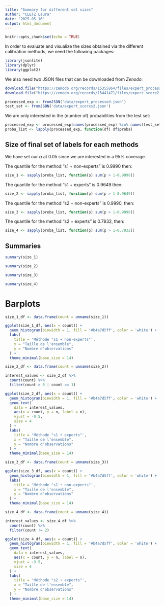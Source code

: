```yaml
---
title: "Summary for different set sizes"
author: "CLETZ Laura"
date: "2025-05-16"
output: html_document
---
```


```r
knitr::opts_chunk$set(echo = TRUE)
```

In order to evaluate and visualize the sizes obtained via the different calibration methods, we need the following packages:
```r
library(jsonlite)
library(dplyr)
library(ggplot2)
```

We also need two JSON files that can be downloaded from *Zenodo*:
```r
download.file("https://zenodo.org/records/15355864/files/expert_processed.json?download=1", destfile = 'data/expert_processed.json')
download.file("https://zenodo.org/records/15441471/files/expert_score2.json?download=1", destfile = 'data/expert_score2.json')

processed_exp <- fromJSON('data/expert_processed.json')
test_set <- fromJSON('data/expert_scores2.json')
```

We are only interested in the (number of) probabilities from the test set:
```r
processed_exp <- processed_exp[names(processed_exp) %in% names(test_set)]
proba_list <- lapply(processed_exp, function(df) df$proba)
```

## Size of final set of labels for each methods
We have set our $\alpha$ at 0.05 since we are interested in a 95% coverage.

The quantile for the method "s1 + non-experts" is 0.9990 then:
```r
size_1 <- sapply(proba_list, function(p) sum(p > 1-0.9990))
```

The quantile for the method "s1 + experts" is 0.9649 then:
```r
size_2 <- sapply(proba_list, function(p) sum(p > 1-0.9649))
```

The quantile for the method "s2 + non-experts" is 0.9990, then:
```r
size_3 <- sapply(proba_list, function(p) sum(p > 1-0.9990))
```

The quantile for the method "s2 + experts" is 0.7932, then:
```r
size_4 <- sapply(proba_list, function(p) sum(p > 1-0.7932))
```

## Summaries 
```r
summary(size_1)
```

```r
summary(size_2)
```

```r
summary(size_3)
```

```r
summary(size_4)
```

# Barplots 
```r
size_1_df <- data.frame(count = unname(size_1))

ggplot(size_1_df, aes(x = count)) +
  geom_histogram(binwidth = 1, fill = '#b4a7d5ff', color = 'white') +
  labs(
    title = 'Méthode "s1 + non-experts"',
    x = "Taille de l'ensemble",
    y = "Nombre d'observations"
  ) +
  theme_minimal(base_size = 14)
```

```r
size_2_df <- data.frame(count = unname(size_2))

interest_values <- size_2_df %>%
  count(count) %>%
  filter(count > 8 | count == 1)

ggplot(size_2_df, aes(x = count)) +
  geom_histogram(binwidth = 1, fill = '#b4a7d5ff', color = 'white') +
  geom_text(
    data = interest_values,
    aes(x = count, y = n, label = n),
    vjust = -0.5,
    size = 4
  ) +
  labs(
    title = 'Méthode "s1 + experts"',
    x = "Taille de l'ensemble",
    y = "Nombre d'observations"
  ) +
  theme_minimal(base_size = 14)
```

```r
size_3_df <- data.frame(count = unname(size_3))

ggplot(size_3_df, aes(x = count)) +
  geom_histogram(binwidth = 1, fill = '#b4a7d5ff', color = 'white') +
  labs(
    title = 'Méthode "s1 + non-experts"',
    x = "Taille de l'ensemble",
    y = "Nombre d'observations"
  ) +
  theme_minimal(base_size = 14)
```


```r
size_4_df <- data.frame(count = unname(size_4))

interest_values <- size_4_df %>%
  count(count) %>%
  filter(count != 2)

ggplot(size_4_df, aes(x = count)) +
  geom_histogram(binwidth = 1, fill = '#b4a7d5ff', color = 'white') +
  geom_text(
    data = interest_values,
    aes(x = count, y = n, label = n),
    vjust = -0.5,
    size = 4
  ) +
  labs(
    title = 'Méthode "s2 + experts"',
    x = "Taille de l'ensemble",
    y = "Nombre d'observations"
  ) +
  theme_minimal(base_size = 14)
```